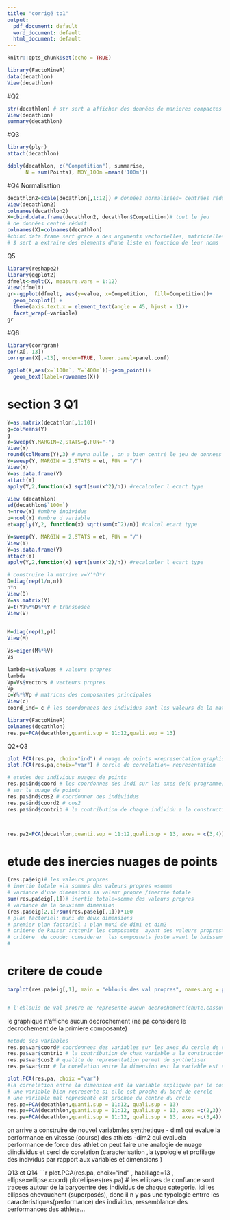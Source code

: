 ---
title: "corrigé tp1"
output:
  pdf_document: default
  word_document: default
  html_document: default
---

```{r setup, include=FALSE}
knitr::opts_chunk$set(echo = TRUE)
```

```{r}
library(FactoMineR)
data(decathlon)
View(decathlon)
```
#Q2

```{r}
str(decathlon) # str sert a afficher des données de manieres compactes
View(decathlon)
summary(decathlon)
```
#Q3
```{r}
library(plyr)
attach(decathlon)

ddply(decathlon, c("Competition"), summarise,    
      N = sum(Points), MOY_100m =mean('100m'))
```
#Q4 Normalisation
```{r}
decathlon2=scale(decathlon[,1:12]) # données normalisées= centrées réduites
View(decathlon2)
colnames(decathlon2)
X=cbind.data.frame(decathlon2, decathlon$Competition)# tout le jeu
# de données centré réduit
colnames(X)=colnames(decathlon) 
#cbind.data.frame sert grace a des arguments vectorielles, matricielles,ou de donnée de combiner respectivement par colones ou lignes
# $ sert a extraire des elements d'une liste en fonction de leur noms
```
Q5
```{r}
library(reshape2)
library(ggplot2)
dfmelt<-melt(X, measure.vars = 1:12)
View(dfmelt)
gr<-ggplot(dfmelt, aes(y=value, x=Competition,  fill=Competition))+
  geom_boxplot() +
  theme(axis.text.x = element_text(angle = 45, hjust = 1))+
  facet_wrap(~variable)
gr
```
#Q6
```{r}
library(corrgram)
cor(X[,-13])
corrgram(X[,-13], order=TRUE, lower.panel=panel.conf)
```

```{r}
ggplot(X,aes(x=`100m`, Y=`400m`))+geom_point()+
  geom_text(label=rownames(X))
```
# section 3 Q1
```{r}
Y=as.matrix(decathlon[,1:10])
g=colMeans(Y)
g
Y=sweep(Y,MARGIN=2,STATS=g,FUN="-")
View(Y)
round(colMeans(Y),3) # mynn nulle , on a bien centré le jeu de donnees 
Y=sweep(Y, MARGIN = 2,STATS = et, FUN = "/")
View(Y)
Y=as.data.frame(Y)
attach(Y)
apply(Y,2,function(x) sqrt(sum(x^2)/n)) #recalculer l ecart type
```
```{r}
View (decathlon)
sd(decathlon$`100m`)
n=nrow(Y) #nmbre individus
p=ncol(Y) #nmbre d variable
et=apply(Y,2, function(x) sqrt(sum(x^2)/n)) #calcul ecart type

```
```{r}
Y=sweep(Y, MARGIN = 2,STATS = et, FUN = "/")
View(Y)
Y=as.data.frame(Y)
attach(Y)
apply(Y,2,function(x) sqrt(sum(x^2)/n)) #recalculer l ecart type
```


```{r}
# construire la matrive v=Y'*D*Y
D=diag(rep(1/n,n))
n*n
View(D)
Y=as.matrix(Y)
V=t(Y)%*%D%*%Y # transposée
View(V)
  
```

```{r}
M=diag(rep(1,p))
View(M)
```

```{r}
Vs=eigen(M%*%V)
Vs
```
```{r}
lambda=Vs$values # valeurs propres
lambda
Vp=Vs$vectors # vecteurs propres
Vp
c=Y%*%Vp # matrices des composantes principales
View(c)
coord_ind= c # les coordonnees des individus sont les valeurs de la matrice c
```

```{r}
library(FactoMineR)
colnames(decathlon)
res.pa=PCA(decathlon,quanti.sup = 11:12,quali.sup = 13)
```
Q2+Q3
```{r}
plot.PCA(res.pa, choix="ind") # nuage de points =representation graphique des individus
plot.PCA(res.pa,choix="var") # cercle de correlation= representation

# etudes des individus nuages de points
res.pa$ind$coord # les coordonnes des indi sur les axes de(C programme)
# sur le nuage de points
res.pa$ind$cos2 # coordonner des indiviidus
res.pa$ind$coord2 # cos2
res.pa$ind$contrib # la contribution de chaque individu a la construction de l'axe , sur le nuage de points



res.pa2=PCA(decathlon,quanti.sup = 11:12,quali.sup = 13, axes = c(3,4))
```
# etude des inercies nuages de points

```{r}
(res.pa$eig)# les valeurs propres
# inertie totale =la sommes des valeurs propres =somme
# variance d'une dimensions sa valeur propre /inertie totale
sum(res.pa$eig[,1])# inertie totale=somme des valeurs propres
# variance de la deuxieme dimension
(res.pa$eig[2,1]/sum(res.pa$eig[,1]))*100
# plan factoriel: muni de deux dimensions
# premier plan factoriel : plan muni de dim1 et dim2
# critere de kaiser :retenir les composants  ayant des valeurs propres>1 (lambda > 1): on retient  les 4 premeiere composantes 
# critère  de coude: considerer  les composnats juste avant le baissemnent ,le decrochement du coude , la chute
# 
```
# critere de coude
```{r}
barplot(res.pa$eig[,1], main = "eblouis des val propres", names.arg = paste("eig", 1:nrow(res.pa$eig)))


# l'eblouis de val propre ne represente aucun decrochement(chute,cassure ) on va consider les critres Kaiser
```
le graphique n'affiche aucun decrochement (ne pa considere le decrochement de la primiere composante)

```{r}
#etude des variables
res.pa$var$coord# coordonnees des variables sur les axes du cercle de corelation
res.pa$var$contrib # la contribution de chak variable a la construction de l'axe , cercle"
res.pa$var$cos2 # qualite de representation permet de synthetiser 
res.pa$var$cor # la corelation entre la dimension est la variable est expliquée par le cis de l'angle entre eux  d

plot.PCA(res.pa, choix ="var")
#la correlation entre la dimension est la variable expliquée par le cos de l'angle entre eux
# une variable bien represente si elle est proche du bord de cercle
# une variable mal representé est prochee du centre du crcle
res.pa=PCA(decathlon,quanti.sup = 11:12, quali.sup = 13)
res.pa=PCA(decathlon,quanti.sup = 11:12, quali.sup = 13, axes =c(2,3)) # 2eme plan factoriel
res.pa=PCA(decathlon,quanti.sup = 11:12, quali.sup = 13, axes =c(3,4))  # 3eme plan factoriel
```

on arrive a construire de nouvel variabmles synthetique
- dim1 qui evalue la performance en vitesse (course) des athlets 
-dim2 qui evaluela performance de force des athlet
on peut faire une analogie de nuage diindividus et cercl de corelation (caracterisation ,la typologie et profilage des individus par rapport aux variables et dimensions )

Q13 et Q14
```{r}
plot.PCA(res.pa, choix="ind" , habillage=13 , ellipse=ellipse.coord)
plotellipses(res.pa) # les ellipses de confiance sont tracees autour de la barycentre des individus de chaque categorie. ici les ellipses chevauchent (superposés), donc il n y pas une typologie entrre les caracteristiques(performance) des individus, ressemblance des performances des athlete...